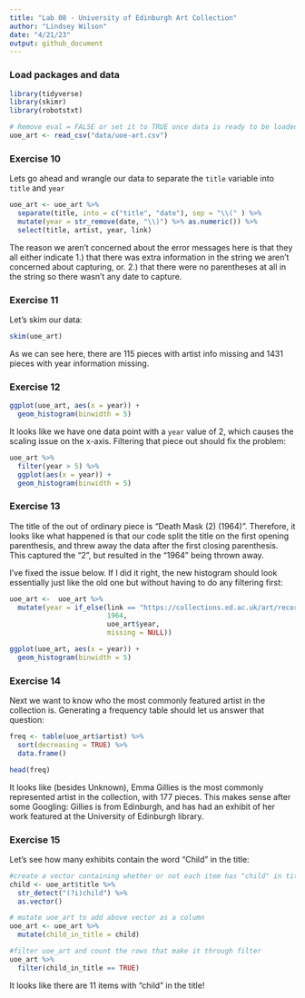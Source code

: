```yaml
---
title: "Lab 08 - University of Edinburgh Art Collection"
author: "Lindsey Wilson"
date: "4/21/23"
output: github_document
---
```


### Load packages and data

```r
library(tidyverse) 
library(skimr)
library(robotstxt)
```

```r
# Remove eval = FALSE or set it to TRUE once data is ready to be loaded
uoe_art <- read_csv("data/uoe-art.csv")
```

### Exercise 10

Lets go ahead and wrangle our data to separate the `title` variable into `title` and `year`

```r
uoe_art <- uoe_art %>%
  separate(title, into = c("title", "date"), sep = "\\(" ) %>%
  mutate(year = str_remove(date, "\\)") %>% as.numeric()) %>%
  select(title, artist, year, link)
```
The reason we aren't concerned about the error messages here is that they all either indicate 1.) that there was extra information in the string we aren't concerned about capturing, or. 2.) that there were no parentheses at all in the string so there wasn't any date to capture. 


### Exercise 11

Let's skim our data:

```r
skim(uoe_art)
```

As we can see here, there are 115 pieces with artist info missing and 1431 pieces with year information missing.

### Exercise 12

```r
ggplot(uoe_art, aes(x = year)) +
  geom_histogram(binwidth = 5)
```

It looks like we have one data point with a `year` value of 2, which causes the scaling issue on the x-axis. Filtering that piece out should fix the problem:

```r
uoe_art %>%
  filter(year > 5) %>%
  ggplot(aes(x = year)) +
  geom_histogram(binwidth = 5)
```

### Exercise 13

The title of the out of ordinary piece is "Death Mask (2) (1964)". Therefore, it looks like what happened is that our code split the title on the first opening parenthesis, and threw away the data after the first closing parenthesis. This captured the "2", but resulted in the "1964" being thrown away.

I've fixed the issue below.  If I did it right, the new histogram should look essentially just like the old one but without having to do any filtering first:

```r
uoe_art <-  uoe_art %>%
  mutate(year = if_else(link == "https://collections.ed.ac.uk/art/record/21649?highlight=*:*",
                        1964,
                        uoe_art$year,
                        missing = NULL))

ggplot(uoe_art, aes(x = year)) +
  geom_histogram(binwidth = 5)
```

### Exercise 14

Next we want to know who the most commonly featured artist in the collection is. Generating a frequency table should let us answer that question:

```r
freq <- table(uoe_art$artist) %>%
  sort(decreasing = TRUE) %>%
  data.frame()

head(freq)
```

It looks like (besides Unknown), Emma Gillies is the most commonly represented artist in the collection, with 177 pieces. This makes sense after some Googling: Gillies is from Edinburgh, and has had an exhibit of her work featured at the University of Edinburgh library.

### Exercise 15

Let's see how many exhibits contain the word "Child" in the title:

```r
#create a vector containing whether or not each item has "child" in title
child <- uoe_art$title %>%
  str_detect("(?i)child") %>%
  as.vector()

# mutate uoe_art to add above vector as a column
uoe_art <- uoe_art %>%
  mutate(child_in_title = child)

#filter uoe_art and count the rows that make it through filter
uoe_art %>%
  filter(child_in_title == TRUE)
```

It looks like there are 11 items with "child" in the title!
